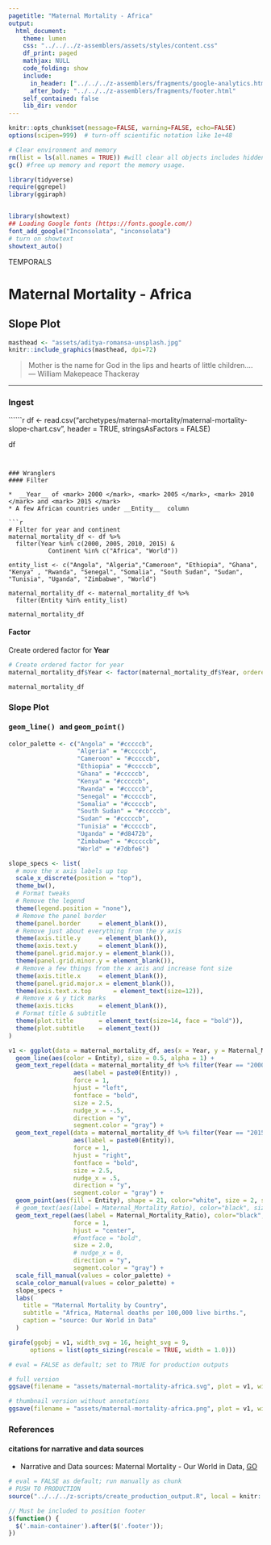 ```yaml
---
pagetitle: "Maternal Mortality - Africa"
output: 
  html_document:
    theme: lumen
    css: "../../../z-assemblers/assets/styles/content.css"
    df_print: paged
    mathjax: NULL
    code_folding: show
    include:
      in_header: ["../../../z-assemblers/fragments/google-analytics.html", "../../../z-assemblers/fragments/header.html"]
      after_body: "../../../z-assemblers/fragments/footer.html"
    self_contained: false
    lib_dir: vendor
---
```



```r

knitr::opts_chunk$set(message=FALSE, warning=FALSE, echo=FALSE)
options(scipen=999)  # turn-off scientific notation like 1e+48

# Clear environment and memory
rm(list = ls(all.names = TRUE)) #will clear all objects includes hidden objects.
gc() #free up memory and report the memory usage.

library(tidyverse)
require(ggrepel)
library(ggiraph)


library(showtext)
## Loading Google fonts (https://fonts.google.com/)
font_add_google("Inconsolata", "inconsolata")
# turn on showtext
showtext_auto()

```

<div class="activity">
TEMPORALS
</div>

# Maternal Mortality - Africa
## Slope Plot


```r

masthead <- "assets/aditya-romansa-unsplash.jpg"
knitr::include_graphics(masthead, dpi=72)

```


> Mother is the name for God in the lips and hearts of little children....\
--- William Makepeace Thackeray\

***

### Ingest

``````r

df <- read.csv("archetypes/maternal-mortality/maternal-mortality-slope-chart.csv", header = TRUE, stringsAsFactors = FALSE)

df

```


### Wranglers
#### Filter

*  __Year__ of <mark> 2000 </mark>, <mark> 2005 </mark>, <mark> 2010 </mark> and <mark> 2015 </mark>
* A few African countries under __Entity__  column

```r

# Filter for year and continent
maternal_mortality_df <- df %>%
  filter(Year %in% c(2000, 2005, 2010, 2015) &
           Continent %in% c("Africa", "World"))

entity_list <- c("Angola", "Algeria","Cameroon", "Ethiopia", "Ghana", "Kenya" , "Rwanda", "Senegal", "Somalia", "South Sudan", "Sudan", "Tunisia", "Uganda", "Zimbabwe", "World")

maternal_mortality_df <- maternal_mortality_df %>%
  filter(Entity %in% entity_list)

maternal_mortality_df

```


#### Factor

Create ordered factor for __Year__

```r

# Create ordered factor for year
maternal_mortality_df$Year <- factor(maternal_mortality_df$Year, ordered = TRUE, levels = c("2000", "2005", "2010", "2015"))

maternal_mortality_df

```


### Slope Plot
#### <kbd> geom_line() </kbd> and <kbd> geom_point() </kbd> 

```r

color_palette <- c("Angola" = "#cccccb", 
                   "Algeria" = "#cccccb",
                   "Cameroon" = "#cccccb", 
                   "Ethiopia" = "#cccccb",
                   "Ghana" = "#cccccb",
                   "Kenya" = "#cccccb",
                   "Rwanda" = "#cccccb",
                   "Senegal" = "#cccccb",
                   "Somalia" = "#cccccb",
                   "South Sudan" = "#cccccb",
                   "Sudan" = "#cccccb",
                   "Tunisia" = "#cccccb",
                   "Uganda" = "#d8472b",
                   "Zimbabwe" = "#cccccb",
                   "World" = "#7dbfe6")

slope_specs <- list(  
  # move the x axis labels up top
  scale_x_discrete(position = "top"),
  theme_bw(),
  # Format tweaks
  # Remove the legend
  theme(legend.position = "none"),
  # Remove the panel border
  theme(panel.border     = element_blank()),
  # Remove just about everything from the y axis
  theme(axis.title.y     = element_blank()),
  theme(axis.text.y      = element_blank()),
  theme(panel.grid.major.y = element_blank()),
  theme(panel.grid.minor.y = element_blank()),
  # Remove a few things from the x axis and increase font size
  theme(axis.title.x     = element_blank()),
  theme(panel.grid.major.x = element_blank()),
  theme(axis.text.x.top      = element_text(size=12)),
  # Remove x & y tick marks
  theme(axis.ticks       = element_blank()),
  # Format title & subtitle
  theme(plot.title       = element_text(size=14, face = "bold")),
  theme(plot.subtitle    = element_text())
)

v1 <- ggplot(data = maternal_mortality_df, aes(x = Year, y = Maternal_Mortality_Ratio, group = Entity)) +
  geom_line(aes(color = Entity), size = 0.5, alpha = 1) +
  geom_text_repel(data = maternal_mortality_df %>% filter(Year == "2000"), 
                  aes(label = paste0(Entity)) , 
                  force = 1,
                  hjust = "left", 
                  fontface = "bold", 
                  size = 2.5, 
                  nudge_x = -.5, 
                  direction = "y",
                  segment.color = "gray") +
  geom_text_repel(data = maternal_mortality_df %>% filter(Year == "2015"), 
                  aes(label = paste0(Entity)), 
                  force = 1,
                  hjust = "right", 
                  fontface = "bold", 
                  size = 2.5, 
                  nudge_x = .5, 
                  direction = "y",
                  segment.color = "gray") +
  geom_point(aes(fill = Entity), shape = 21, color="white", size = 2, stroke = 0.75, alpha = 1) +
  # geom_text(aes(label = Maternal_Mortality_Ratio), color="black", size = 2.5, alpha = 1) +
  geom_text_repel(aes(label = Maternal_Mortality_Ratio), color="black", size = 2.5, alpha = 1,
                  force = 1,
                  hjust = "center", 
                  #fontface = "bold", 
                  size = 2.0, 
                  # nudge_x = 0, 
                  direction = "y",
                  segment.color = "gray") +
  scale_fill_manual(values = color_palette) +
  scale_color_manual(values = color_palette) +
  slope_specs +
  labs(
    title = "Maternal Mortality by Country",
    subtitle = "Africa, Maternal deaths per 100,000 live births.",
    caption = "source: Our World in Data"
  )

girafe(ggobj = v1, width_svg = 16, height_svg = 9,
      options = list(opts_sizing(rescale = TRUE, width = 1.0)))


```


```r

# eval = FALSE as default; set to TRUE for production outputs

# full version
ggsave(filename = "assets/maternal-mortality-africa.svg", plot = v1, width=1280/72, height=720/72)

# thumbnail version without annotations
ggsave(filename = "assets/maternal-mortality-africa.png", plot = v1, width=4, height=2.25)

```


### References
#### citations for narrative and data sources

* Narrative and Data sources: Maternal Mortality - Our World in Data, [GO](https://ourworldindata.org/grapher/maternal-mortality-slope-chart?time=1990..latest&country=ARG~BOL~BRA~ECU~GUY~URY~VEN~PRY~PER~SUR~CHL~CO){target="_blank"}



```r

# eval = FALSE as default; run manually as chunk
# PUSH TO PRODUCTION
source("../../../z-scripts/create_production_output.R", local = knitr::knit_global())

```



```js

// Must be included to position footer
$(function() {
  $('.main-container').after($('.footer'));
})

```
